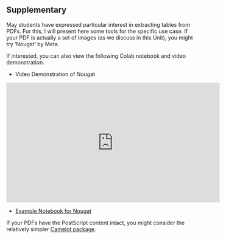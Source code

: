 ## Supplementary {.unnumbered}

May students have expressed particular interest in extracting tables from PDFs. For this, I will present here some tools for the specific use case. If your PDF is actually a set of images (as we discuss in this Unit), you might try 'Nougat' by Meta.

If interested, you can also view the following Colab notebook and video demonstration.

-   Video Demonstration of Nougat

<iframe width="560" height="315" src="https://www.youtube.com/embed/SYO_4uhdHKM?si=d1N_QxzwFyxBRV1O" title="YouTube video player" frameborder="0" allow="accelerometer; autoplay; clipboard-write; encrypted-media; gyroscope; picture-in-picture; web-share" referrerpolicy="strict-origin-when-cross-origin" allowfullscreen>

</iframe>

-   [Example Notebook for Nougat](https://colab.research.google.com/drive/1oC7jK8UMEYRDAEPevn5VQweadjN4WyeW?usp=sharing#scrollTo=ortVi_5g3ADU)

If your PDFs have the PostScript content intact, you might consider the relatively simpler [Camelot package](https://camelot-py.readthedocs.io/en/master/).
